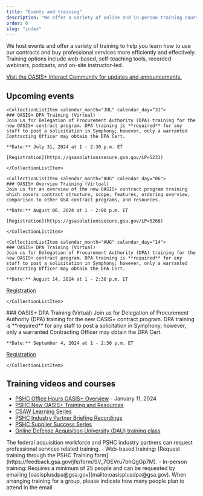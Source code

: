```yaml
---
title: "Events and training"
description: "We offer a variety of online and in-person training courses to help you learn how to use OASIS+ contracts and buy professional services."
order: 0
slug: "index"
---
```



We host events and offer a variety of training to help you learn how to use our contracts and buy professional services more efficiently and effectively. Training options include web-based, self-teaching tools, recorded webinars, podcasts, and on-site instructor-led.

[Visit the OASIS+ Interact Community for updates and announcements.](https://buy.gsa.gov/interact/community/196/activity-feed)
##  Upcoming events 
<CollectionList>
   
    

    

    <CollectionListItem calendar_month="JUL" calendar_day="31">
    ### OASIS+ DPA Training (Virtual)
    Join us for Delegation of Procurement Authority (DPA) training for the new OASIS+ contract program. DPA training is **required** for any staff to post a solicitation in Symphony; however, only a warranted Contracting Officer may obtain the DPA Cert.
    
    **Date:** July 31, 2024 at 1 - 2:30 p.m. ET

    [Registration](https://gsasolutionssecure.gsa.gov/LP=5231)

    </CollectionListItem>

    <CollectionListItem calendar_month="AUG" calendar_day="06">
    ### OASIS+ Overview Training (Virtual)
    Join us for an overview of the new OASIS+ contract program training which covers contract structure, scope, features, ordering overview, comparison to other GSA contract programs, and resources.
    
    **Date:** August 06, 2024 at 1 - 2:00 p.m. ET

    [Registration](https://gsasolutionssecure.gsa.gov/LP=5268)

    </CollectionListItem>

    <CollectionListItem calendar_month="AUG" calendar_day="14">
    ### OASIS+ DPA Training (Virtual)
    Join us for Delegation of Procurement Authority (DPA) training for the new OASIS+ contract program. DPA training is **required** for any staff to post a solicitation in Symphony; however, only a warranted Contracting Officer may obtain the DPA Cert.
    
    **Date:** August 14, 2024 at 1 - 2:30 p.m. ET

   [Registration](https://gsasolutionssecure.gsa.gov/LP=5267)

    </CollectionListItem>

  <CollectionListItem calendar_month="SEP" calendar_day="4">
    ### OASIS+ DPA Training (Virtual)
    Join us for Delegation of Procurement Authority (DPA) training for the new OASIS+ contract program. DPA training is **required** for any staff to post a solicitation in Symphony; however, only a warranted Contracting Officer may obtain the DPA Cert.
    
    **Date:** September 4, 2024 at 1 - 2:30 p.m. ET

   [Registration](https://gsasolutionssecure.gsa.gov/LP=5300)

    </CollectionListItem>
</CollectionList>

## Training videos and courses
- [PSHC Office Hours OASIS+ Overview](https://www.youtube.com/watch?v=1ft9kJBMK8A&list=PLvdwyPgXnxxVQag_kdAHeiKW1zQAs2wJQ&index=25&t=7s) - January 11, 2024
- [PSHC New OASIS+ Training and Resources](https://www.youtube.com/playlist?list=PLvdwyPgXnxxVQag_kdAHeiKW1zQAs2wJQ)
- [CSAW Learning Series](https://www.youtube.com/playlist?list=PLvdwyPgXnxxVslDBK5HYeekr4FY_nr-Pn)
- [PSHC Industry Partner Briefing Recordings](https://www.youtube.com/playlist?list=PLvdwyPgXnxxUIh1e3H272MogI3HrLGzK9)
- [PSHC Supplier Success Series](https://www.youtube.com/playlist?list=PLvdwyPgXnxxVVhrv4zziLpGgkngkZT1Pm)
- [Online Defense Acquisition University (DAU) training class](https://www.dau.edu/courses/wsc-005) 

<SummaryBox header="Need to request a training?">
    The federal acquisition workforce and PSHC industry partners can request professional services related training. 
    - Web-based training: [Request training through the PSHC Training form](https://feedback.gsa.gov/jfe/form/SV_7OEVru7bhQgGp7M).
    - In-person training: Requires a minimum of 25 people and can be requested by emailing [oasisplusdpa@gsa.gov](mailto:oasisplusdpa@gsa.gov). When arranging training for a group, please indicate how many people  plan to attend in the email.
</SummaryBox>
